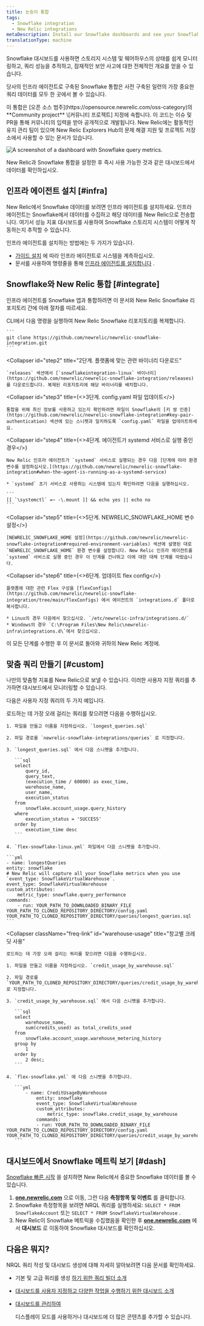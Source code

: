 ```yaml
---
title: 눈송이 통합
tags:
  - Snowflake integration
  - New Relic integrations
metaDescription: Install our Snowflake dashboards and see your Snowflake data in New Relic.
translationType: machine
---
```



Snowflake 대시보드를 사용하면 스토리지 시스템 및 웨어하우스의 상태를 쉽게 모니터링하고, 쿼리 성능을 추적하고, 잠재적인 보안 사고에 대한 전체적인 개요를 얻을 수 있습니다.

당사의 인프라 에이전트로 구축된 Snowflake 통합은 사전 구축된 일련의 <InlinePopover type="dashboards"/>가장 중요한 쿼리 데이터를 모두 한 곳에서 볼 수 있습니다.

<Callout variant="tip">
  이 통합은 [오픈 소스 범주](https://opensource.newrelic.com/oss-category)의 **Community project** \[커뮤니티 프로젝트] 지정에 속합니다. 이 코드는 이슈 및 PR을 통해 커뮤니티의 입력을 받아 공개적으로 개발됩니다. New Relic에는 활동적인 유지 관리 팀이 있으며 New Relic Explorers Hub의 문제 해결 지원 및 프로젝트 저장소에서 사용할 수 있는 문서가 있습니다.
</Callout>

<img
  src={infrastructureSnowflakeDashboard}
  title="Snowflake dashboard"
  alt="A screenshot of a dashboard with Snowflake query metrics."
/>

<figcaption>
  New Relic과 Snowflake 통합을 설정한 후 즉시 사용 가능한 것과 같은 대시보드에서 데이터를 확인하십시오.
</figcaption>

## 인프라 에이전트 설치 [#infra]

New Relic에서 Snowflake 데이터를 보려면 인프라 에이전트를 설치하세요. 인프라 에이전트는 Snowflake에서 데이터를 수집하고 해당 데이터를 New Relic으로 전송합니다. 여기서 성능 지표 대시보드를 사용하여 Snowflake 스토리지 시스템이 어떻게 작동하는지 추적할 수 있습니다.

인프라 에이전트를 설치하는 방법에는 두 가지가 있습니다.

* [가이드 설치](https://one.newrelic.com/marketplace?state=8f14e646-461e-b010-4675-3a0658bb3d20) 에 따라 인프라 에이전트로 시스템을 계측하십시오.
* 문서를 사용하여 명령줄을 통해 [인프라 에이전트를 설치합니다](/docs/infrastructure/install-infrastructure-agent/linux-installation/install-infrastructure-monitoring-agent-linux) .

## Snowflake와 New Relic 통합 [#integrate]

인프라 에이전트를 Snowflake 앱과 통합하려면 이 문서와 New Relic Snowflake 리포지토리 간에 아래 절차를 따르세요.

<CollapserGroup>
  <Collapser
    id="step1"
    title="1단계. Snowflake 리포지토리 복제"
  >
    CLI에서 다음 명령을 실행하여 New Relic Snowflake 리포지토리를 복제합니다.

    ```
    git clone https://github.com/newrelic/newrelic-snowflake-integration.git
    ```
  </Collapser>

  <Collapser
    id="step2"
    title="2단계. 플랫폼에 맞는 관련 바이너리 다운로드"
  >
    `releases` 섹션에서 [`snowflakeintegration-linux` 바이너리](https://github.com/newrelic/newrelic-snowflake-integration/releases) 를 다운로드합니다. 복제된 리포지토리에 해당 바이너리를 배치합니다.  

  </Collapser>

  <Collapser
    id="step3"
    title={<>3단계. <InlineCode>config.yaml</InlineCode> 파일 업데이트</>}
  >
    통합을 위해 최신 정보를 사용하고 있는지 확인하려면 파일이 Snowflake의 [키 쌍 인증](https://github.com/newrelic/newrelic-snowflake-integration#key-pair-authentication) 섹션에 있는 스니펫과 일치하도록 `config.yaml` 파일을 업데이트하세요.
  </Collapser>

  <Collapser
    id="step4"
    title={<>4단계. 에이전트가 <InlineCode>systemd</InlineCode> 서비스로 실행 중인 경우</>}
  >
    New Relic 인프라 에이전트가 `systemd` 서비스로 실행되는 경우 다음 [단계에 따라 환경 변수를 설정하십시오.](https://github.com/newrelic/newrelic-snowflake-integration#when-the-agent-is-running-as-a-systemd-service)

    * `systemd` 초기 서비스로 사용하는 시스템에 있는지 확인하려면 다음을 실행하십시오.

    ```
    [[ `\systemctl` =~ -\.mount ]] && echo yes || echo no 
    ```
  </Collapser>

  <Collapser
    id="step5"
    title={<>5단계. <InlineCode>NEWRELIC_SNOWFLAKE_HOME</InlineCode> 변수 설정</>}
  >
    [NEWRELIC_SNOWFLAKE_HOME 설정](https://github.com/newrelic/newrelic-snowflake-integration#required-environment-variables) 섹션에 설명된 대로 `NEWRELIC_SNOWFLAKE_HOME` 환경 변수를 설정합니다. New Relic 인프라 에이전트를 `systemd` 서비스로 실행 중인 경우 이 단계를 건너뛰고 이에 대한 대체 단계를 따랐습니다.
  </Collapser>

  <Collapser
    id="step6"
    title={<>6단계. 업데이트 <InlineCode>flex config</InlineCode></>}
  >
    플랫폼에 대한 관련 Flex 구성을 [flexConfigs](https://github.com/newrelic/newrelic-snowflake-integration/tree/main/flexConfigs) 에서 에이전트의 `integrations.d` 폴더로 복사합니다.

    * Linux의 경우 다음에서 찾으십시오. `/etc/newrelic-infra/integrations.d/`
    * Windows의 경우 `C:\Program Files\New Relic\newrelic-infra\integrations.d\`에서 찾으십시오.
  </Collapser>
</CollapserGroup>

이 모든 단계를 수행한 후 이 문서로 돌아와 <InlinePopover type="dashboards"/>귀하의 New Relic 계정에.

## 맞춤 쿼리 만들기 [#custom]

나만의 맞춤형 지표를 New Relic으로 보낼 수 있습니다. 이러한 사용자 지정 쿼리를 추가하면 대시보드에서 모니터링할 수 있습니다.

다음은 사용자 지정 쿼리의 두 가지 예입니다.

<CollapserGroup>
  <Collapser
    className="freq-link"
    id="longest"
    title="가장 긴 쿼리"
  >
    로드하는 데 가장 오래 걸리는 쿼리를 찾으려면 다음을 수행하십시오.

    1. 파일을 만들고 이름을 지정하십시오. `longest_queries.sql`

    2. 파일 경로를 `newrelic-snowflake-integrations/queries` 로 지정합니다.

    3. `longest_queries.sql` 에서 다음 스니펫을 추가합니다.

       ```sql
       select 
           query_id, 
           query_text,
           (execution_time / 60000) as exec_time,
           warehouse_name,
           user_name,
           execution_status
       from 
           snowflake.account_usage.query_history 
       where 
           execution_status = 'SUCCESS' 
       order by 
           execution_time desc
       ```

    4. `flex-snowflake-linux.yml` 파일에서 다음 스니펫을 추가합니다.

    ```yml
    - name: longestQueries
    entity: snowflake
    # New Relic will capture all your Snowflake metrics when you use `event_type: SnowflakeVirtualWarehouse`. 
    event_type: SnowflakeVirtualWarehouse
    custom_attributes:
        metric_type: snowflake.query_performance
    commands: 
        - run: YOUR_PATH_TO_DOWNLOADED_BINARY_FILE YOUR_PATH_TO_CLONED_REPOSITORY_DIRECTORY/config.yaml YOUR_PATH_TO_CLONED_REPOSITORY_DIRECTORY/queries/longest_queries.sql
    ```
  </Collapser>

  <Collapser
    className="freq-link"
    id="warehouse-usage"
    title="창고별 크레딧 사용"
  >
    로드하는 데 가장 오래 걸리는 쿼리를 찾으려면 다음을 수행하십시오.

    1. 파일을 만들고 이름을 지정하십시오. `credit_usage_by_warehouse.sql`

    2. 파일 경로를 `YOUR_PATH_TO_CLONED_REPOSITORY_DIRECTORY/queries/credit_usage_by_warehouse.sql` 로 지정합니다.

    3. `credit_usage_by_warehouse.sql` 에서 다음 스니펫을 추가합니다.

       ```sql
       select 
           warehouse_name, 
           sum(credits_used) as total_credits_used 
       from 
           snowflake.account_usage.warehouse_metering_history 
       group by 
           1 
       order by 
           2 desc;
       ```

    4. `flex-snowflake.yml` 에 다음 스니펫을 추가합니다.

       ```yml
           - name: CreditUsageByWarehouse
               entity: snowflake
               event_type: SnowflakeVirtualWarehouse
               custom_attributes:
                   metric_type: snowflake.credit_usage_by_warehouse
               commands: 
               - run: YOUR_PATH_TO_DOWNLOADED_BINARY_FILE YOUR_PATH_TO_CLONED_REPOSITORY_DIRECTORY/config.yaml YOUR_PATH_TO_CLONED_REPOSITORY_DIRECTORY/queries/credit_usage_by_warehouse.sql
       ```
  </Collapser>
</CollapserGroup>

## 대시보드에서 Snowflake 메트릭 보기 [#dash]

[Snowflake 빠른 시작](https://newrelic.com/instant-observability/snowflake) 을 설치하면 New Relic에서 중요한 Snowflake 데이터를 볼 수 있습니다.

1. **[one.newrelic.com](https://one.newrelic.com/all-capabilities)** 으로 이동, 그런 다음 **측정항목 및 이벤트** 를 클릭합니다.
2. Snowflake 측정항목을 보려면 NRQL 쿼리를 실행하세요: `SELECT * FROM SnowflakeAccount` 또는 `SELECT * FROM SnowflakeVirtualWarehouse` .
3. New Relic이 Snowflake 메트릭을 수집했음을 확인한 후 **[one.newrelic.com](https://one.newrelic.com/all-capabilities)** 에서 **대시보드** 로 이동하여 Snowflake 대시보드를 확인하십시오.

## 다음은 뭐지?

NRQL 쿼리 작성 및 대시보드 생성에 대해 자세히 알아보려면 다음 문서를 확인하세요.

* 기본 및 고급 쿼리를 생성 [하기 위한 쿼리 빌더 소개](/docs/query-your-data/explore-query-data/query-builder/introduction-query-builder)

* [대시보드를 사용자 지정하고 다양한 작업을 수행하기 위한 대시보드 소개](/docs/query-your-data/explore-query-data/dashboards/introduction-dashboards)

* [대시보드를 관리하여](/docs/query-your-data/explore-query-data/dashboards/manage-your-dashboard)

  <InlinePopover type="dashboards"/>

  디스플레이 모드를 사용하거나 대시보드에 더 많은 콘텐츠를 추가할 수 있습니다.